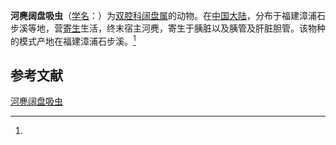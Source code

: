 {{Speciesbox
| name = 河麂阔盘吸虫
| status = 
| status_system = 
| image = 
| genus = Eurytrema
| species = hydropotes
| authority = (Tang et Tang, 1975)<ref name='id9924'>{{cite web| url =http://www.bioinfo.cn/db05/BjdwSpecies.php?action=view&id=9924| title =河麂阔盘吸虫| work =《中国动物物种编目数据库》| publisher =中国科学院微生物研究所| author =中国科学院动物研究所| accessdate =2009-04-16| deadurl =yes| archiveurl =https://web.archive.org/web/20160305042452/http://www.bioinfo.cn/db05/BjdwSpecies.php?action=view&id=9924| archivedate =2016-03-05}}</ref>
}}

'''河麂阔盘吸虫'''（[[学名|学名]]：{{lang|la|''Eurytrema hydropotes''}}）为[[双腔科|双腔科]][[阔盘属|阔盘属]]的动物。在[[中国大陆|中国大陆]]，分布于福建漳浦石步溪等地，营[[寄生|寄生]]生活，终末宿主河麂，寄生于胰脏以及胰管及肝脏胆管。该物种的模式产地在福建漳浦石步溪。<ref name='id9924'/>

== 参考文献 ==
{{reflist}}

{{Wikispecies|Eurytrema hydropotes}}

[[Category:阔盘属|河麂阔盘吸虫]]


{{吸虫小作品}}